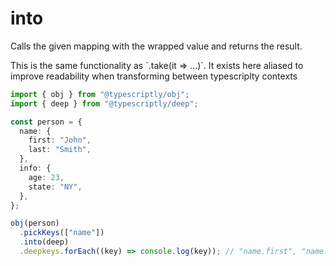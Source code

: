 
# into

Calls the given mapping with the wrapped value and returns the result.

<Callout type="info">
  This is the same functionality as `.take(it => ...)`. It exists here aliased to
  improve readability when transforming between typescriplty contexts
</Callout>

```ts copy
import { obj } from "@typescriptly/obj";
import { deep } from "@typescriptly/deep";

const person = {
  name: {
    first: "John",
    last: "Smith",
  },
  info: {
    age: 23,
    state: "NY",
  },
};

obj(person)
  .pickKeys(["name"])
  .into(deep)
  .deepkeys.forEach((key) => console.log(key)); // "name.first", "name.last"
```